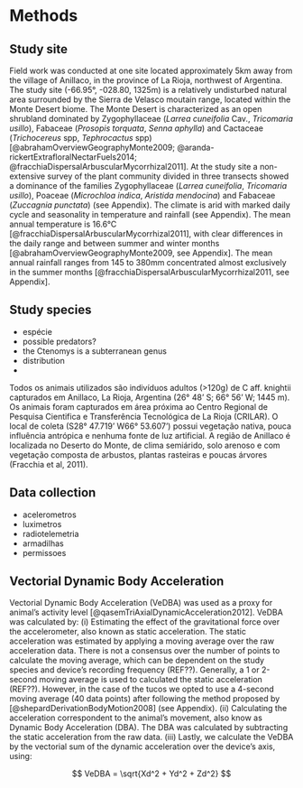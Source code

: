 # Methods

## Study site

Field work was conducted at one site located approximately 5km away from the village of Anillaco, in the province of La Rioja, northwest of Argentina. The study site (-66.95°, -028.80, 1325m) is a relatively undisturbed natural area surrounded by the Sierra de Velasco moutain range, located within the Monte Desert biome. The Monte Desert is characterized as an open shrubland dominated by Zygophyllaceae (_Larrea cuneifolia_ Cav., _Tricomaria usillo_), Fabaceae (_Prosopis torquata_, _Senna aphylla_) and Cactaceae (_Trichocereus_ spp, _Tephrocactus_ spp) [@abrahamOverviewGeographyMonte2009; @aranda-rickertExtrafloralNectarFuels2014; @fracchiaDispersalArbuscularMycorrhizal2011]. At the study site a non-extensive survey of the plant community divided in three transects showed a dominance of the families Zygophyllaceae (_Larrea cuneifolia_, _Tricomaria usillo_), Poaceae (_Microchloa indica_, _Aristida mendocina_) and Fabaceae (_Zuccagnia punctata_) (see Appendix). The climate is arid with marked daily cycle and seasonality in temperature and rainfall (see Appendix). The mean annual temperature is 16.6°C [@fracchiaDispersalArbuscularMycorrhizal2011], with clear differences in the daily range and between summer and winter months [@abrahamOverviewGeographyMonte2009, see Appendix].
The mean annual rainfall ranges from 145 to 380mm concentrated almost exclusively in the summer months [@fracchiaDispersalArbuscularMycorrhizal2011, see Appendix].

<!-- Adicionar Mapa e foto -->

## Study species

- espécie
- possible predators?
- the Ctenomys is a subterranean genus 
- distribution
- 

Todos os animais utilizados são indivíduos adultos (>120g) de C aff. knightii capturados em Anillaco, La Rioja, Argentina (26° 48’ S; 66° 56’ W; 1445 m). Os animais foram capturados em área próxima ao Centro Regional de Pesquisa Cientifica e Transferência Tecnológica de La Rioja (CRILAR). O local de coleta (S28° 47.719' W66° 53.607') possui vegetação nativa, pouca influência antrópica e nenhuma fonte de luz artificial. A região de Anillaco é localizada no Deserto do Monte, de clima semiárido, solo arenoso e com vegetação composta de arbustos, plantas rasteiras e poucas árvores (Fracchia et al, 2011).

## Data collection

- acelerometros
- luximetros
- radiotelemetria
- armadilhas
- permissoes


## Vectorial Dynamic Body Acceleration

Vectorial Dynamic Body Acceleration (VeDBA) was used as a proxy for animal's activity level [@qasemTriAxialDynamicAcceleration2012]. VeDBA was calculated by: (i) Estimating the effect of the gravitational force over the accelerometer, also known as static acceleration. The static acceleration was estimated by applying a moving average over the raw acceleration data. There is not a consensus over the number of points to calculate the moving average, which can be dependent on the study species and device's recording frequency (REF??). Generally, a 1 or 2-second moving average is used to calculated the static acceleration (REF??). However, in the case of the tucos we opted to use a 4-second moving average (40 data points) after following the method proposed by [@shepardDerivationBodyMotion2008] (see Appendix). (ii) Calculating the acceleration correspondent to the animal's movement, also know as Dynamic Body Acceleration (DBA). The DBA was calculated by subtracting the static acceleration from the raw data. (iii) Lastly, we calculate the VeDBA by the vectorial sum of the dynamic acceleration over the device's axis, using:

$$ VeDBA = \sqrt{Xd^2 + Yd^2 + Zd^2} $$
